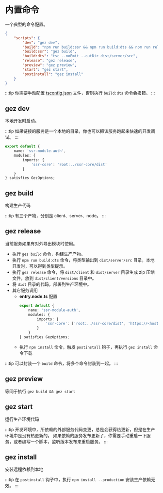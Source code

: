 # 内置命令
一个典型的命令配置。
```json
{
    "scripts": {
        "dev": "gez dev",
        "build": "npm run build:ssr && npm run build:dts && npm run release",
        "build:ssr": "gez build",
        "build:dts": "tsc --noEmit --outDir dist/server/src",
        "release": "gez release",
        "preview": "gez preview",
        "start": "gez start",
        "postinstall": "gez install"
    }
}
```
:::tip 
你需要手动配置 [tsconfig.json](https://www.typescriptlang.org/tsconfig/) 文件，否则执行 `build:dts` 命令会报错。
:::
## gez dev
本地开发时启动。

:::tip
如果链接的服务是一个本地的目录，你也可以把该服务跑起来快速的开发调试。
:::
```ts
export default {
    name: 'ssr-module-auth',
    modules: {
        imports: {
            'ssr-core': 'root:../ssr-core/dist'
        }
    }
} satisfies GezOptions;
```
## gez build
构建生产代码

:::tip
有三个产物，分别是 client、server、node。
:::
## gez release
当前服务如果有对外导出模块时使用。
- 执行 `gez build` 命令，构建生产产物。
- 执行 `npm run build:dts` 命令，将类型输出到 `dist/server/src` 目录，本地开发时，可以得到类型提示。
- 执行 `gez release` 命令，将 `dist/client` 和 `dist/server` 目录生成 zip 压缩文件，放到 `dist/client/versions` 目录中。
- 将 `dist` 目录的代码，部署到生产环境中。
- 其它服务调用
    - **entry.node.ts** 配置
        ```ts
        export default {
            name: 'ssr-module-auth',
            modules: {
                imports: {
                    'ssr-core': ['root:../ssr-core/dist', 'https://<hostname>/ssr-core/versions/latest.json']
                }
            }
        } satisfies GezOptions;
        ```
    - 执行 `npm install` 命令，触发 `postinstall` 钩子，再执行  `gez install` 命令下载

:::tip
可以封装一个 `build` 命令，将多个命令封装到一起。
:::
## gez preview
等同于执行 `gez build && gez start`
## gez start
运行生产环境代码

:::tip
开发环境中，所依赖的外部服务代码变更，总是会获得热更新，但是在生产环境中是没有热更新的。
如果依赖的服务发布更新了，你需要手动重启一下服务，或者编写一个脚本，监听版本发布来重启服务。
:::
## gez install
安装远程依赖到本地

:::tip
在 `postinstall` 钩子中，执行 `npm install --production` 安装生产依赖无效。
:::